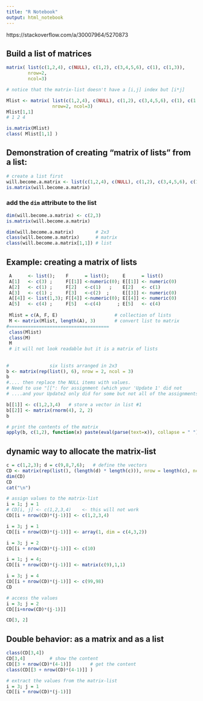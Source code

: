 ```yaml
---
title: "R Notebook"
output: html_notebook
---
```



https://stackoverflow.com/a/30007964/5270873


## Build a list of matrices

```r
matrix( list(c(1,2,4), c(NULL), c(1,2), c(3,4,5,6), c(1), c(1,3)), 
        nrow=2, 
        ncol=3)

# notice that the matrix-list doesn't have a [i,j] index but [i*j]
```

```r
Mlist <- matrix( list(c(1,2,4), c(NULL), c(1,2), c(3,4,5,6), c(1), c(1,3)), 
                 nrow=2, ncol=3)
Mlist[1,1]
# 1 2 4
```

```r
is.matrix(Mlist)
class( Mlist[1,1] )
```

## Demonstration of creating "matrix of lists" from a list:


```r
# create a list first
will.become.a.matrix <- list(c(1,2,4), c(NULL), c(1,2), c(3,4,5,6), c(1), c(1,3))
is.matrix(will.become.a.matrix)
```

### add the `dim` attribute to the list

```r
dim(will.become.a.matrix) <- c(2,3)
is.matrix(will.become.a.matrix)
```

```r
dim(will.become.a.matrix)        # 2x3
class(will.become.a.matrix)      # matrix
class(will.become.a.matrix[1,1]) # list
```

## Example: creating a matrix of lists

```r
 A      <- list();    F      = list();     E      = list()
 A[1]   <- c(3) ;     F[[1]] <-numeric(0); E[[1]] <- numeric(0)
 A[2]   <- c(1) ;     F[2]   <-c(1)   ;    E[2]   <- c(1)
 A[3]   <- c(1) ;     F[3]   <-c(2)  ;     E[[3]] <- numeric(0)
 A[[4]] <- list(1,3); F[[4]] <-numeric(0); E[[4]] <- numeric(0)
 A[5]   <- c(4) ;     F[5]   <-c(4)      ; E[5]   <- c(4)
 
 Mlist = c(A, F, E)                     # collection of lists
 M <- matrix(Mlist, length(A), 3)       # convert list to matrix
#=====================================
 class(Mlist)
 class(M)
 M
 # it will not look readable but it is a matrix of lists
```

## 
```r
#               six lists arranged in 2x3
b <- matrix(rep(list(), 6), nrow = 2, ncol = 3) 
b
#.... then replace the NULL items with values. 
# Need to use "[[": for assignment (which your 'Update 1' did not 
# ....and your Update2 only did for some but not all of the assignments.)

```

```r
b[[1]] <- c(1,2,3,4)   # store a vector in list #1
b[[2]] <- matrix(rnorm(4), 2, 2)
b
```






```r
# print the contents of the matrix
apply(b, c(1,2), function(x) paste(eval(parse(text=x)), collapse = " "))
```

## dynamic way to allocate the matrix-list

```r
c = c(1,2,3); d = c(9,8,7,6);   # define the vectors
CD <- matrix(rep(list(), (length(d) * length(c))), nrow = length(c), ncol =length(d))
dim(CD)
CD
cat("\n")

# assign values to the matrix-list
i = 1; j = 1
# CD[i, j] <- c(1,2,3,4)    <- this will not work
CD[[i + nrow(CD)*(j-1)]] <- c(1,2,3,4)

i = 3; j = 1
CD[[i + nrow(CD)*(j-1)]] <- array(1, dim = c(4,3,2))

i = 3; j = 2
CD[[i + nrow(CD)*(j-1)]] <- c(10)

i = 1; j = 4;
CD[[i + nrow(CD)*(j-1)]] <- matrix(c(9),1,1)

i = 3; j = 4
CD[[i + nrow(CD)*(j-1)]] <- c(99,98)
CD
```

```r
# access the values
i = 3; j = 2
CD[[i+nrow(CD)*(j-1)]]

```

```r
CD[3, 2]
```

## Double behavior: as a matrix and as a list
```r
class(CD[3,4])
CD[3,4]         # show the content
CD[[3 + nrow(CD)*(4-1)]]       # get the content
class(CD[[3 + nrow(CD)*(4-1)]] )
```


```r
# extract the values from the matrix-list
i = 3; j = 1
CD[[i + nrow(CD)*(j-1)]]
```


